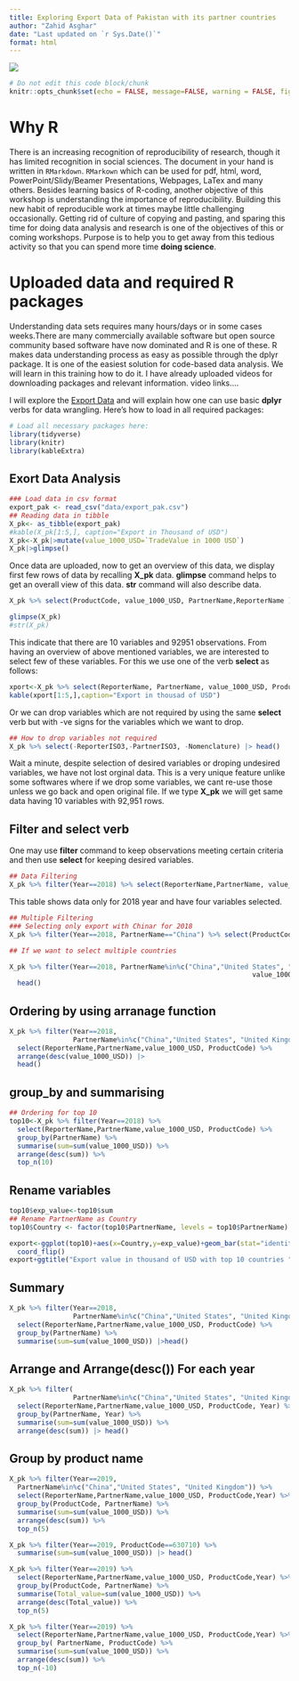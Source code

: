 ---
title: Exploring Export Data of Pakistan with its partner countries
author: "Zahid Asghar"
date: "Last updated on `r Sys.Date()`"
format: html
---
![](images/Export.jpg)

```{r, include=FALSE}
# Do not edit this code block/chunk
knitr::opts_chunk$set(echo = FALSE, message=FALSE, warning = FALSE, fig.width = 16/2.5, fig.height = 9/2.5)
```


# Why R

There is an increasing recognition of reproducibility of research, though it has limited recognition in social sciences.  The document in your hand is written in `RMarkdown`. 
`RMarkown` which can be used for pdf, html, word, PowerPoint/Slidy/Beamer Presentations, Webpages, LaTex and many others. 
Besides learning basics of R-coding, another objective of this workshop is understanding the importance of reproducibility. Building this new habit of reproducible work at times maybe little challenging occasionally. Getting rid of culture of copying and pasting, and sparing this time for doing data analysis and research is one of the objectives of this or coming workshops. Purpose is to help you to get away from this tedious activity so that you can spend more time __doing science__.

# Uploaded data and required R packages

Understanding data sets requires many hours/days or in some cases weeks.There are many commercially available software but open source community based software have now dominated and R is one of these. R makes data understanding process as easy as possible through the dplyr package. It is one of the easiest solution for code-based data analysis. We will learn in this training how to do it. I have already uploaded videos for downloading packages and relevant information. video links....

I will explore the [Export Data](https://wits.worldbank.org/countrystats.aspx?lang=en) and will explain how one can use basic **dplyr** verbs for data wrangling. Here's how to load in all required packages:

```{r, echo=FALSE,message=FALSE,warning=FALSE}
# Load all necessary packages here:
library(tidyverse)
library(knitr)
library(kableExtra)
```

## Exort Data Analysis

```{r, results='asis'}
### Load data in csv format
export_pak <- read_csv("data/export_pak.csv")
## Reading data in tibble
X_pk<- as_tibble(export_pak)
#kable(X_pk[1:5,], caption="Export in Thousand of USD")
X_pk<-X_pk|>mutate(value_1000_USD=`TradeValue in 1000 USD`)
X_pk|>glimpse()
```

Once data are uploaded, now to get an overview of this data, we display first few rows of data by recalling **X_pk** data. **glimpse** command helps to get an overall view of this data. **str** command will also describe data.

```{r}
X_pk %>% select(ProductCode, value_1000_USD, PartnerName,ReporterName ) |> head()

```

```{r}
glimpse(X_pk)
#str(X_pk)

```

This indicate that there are 10 variables and 92951 observations. From having an overview of above mentioned variables, we are interested to select few of these variables. For this we use one of the verb **select** as follows:

```{r}
xport<-X_pk %>% select(ReporterName, PartnerName, value_1000_USD, ProductCode)
kable(xport[1:5,],caption="Export in thousad of USD")

```

Or we can drop variables which are not required by using the same **select** verb but with -ve signs for the variables which we want to drop.

```{r}

## How to drop variables not required
X_pk %>% select(-ReporterISO3,-PartnerISO3, -Nomenclature) |> head()


```

Wait a minute, despite selection of desired variables or droping undesired variables, we have not lost orginal data. This is a very unique feature unlike some softwares where if we drop some variables, we cant re-use those unless we go back and open original file. If we type **X_pk** we will get same data having 10 variables with 92,951 rows.

## Filter and select verb

One may use **filter** command to keep observations meeting certain criteria and then use **select** for keeping desired variables.

```{r}
## Data Filtering
X_pk %>% filter(Year==2018) %>% select(ReporterName,PartnerName, value_1000_USD,ProductCode) |> head()
```

This table shows data only for 2018 year and have four variables selected.

```{r}
## Multiple Filtering
### Selecting only export with Chinar for 2018
X_pk %>% filter(Year==2018, PartnerName=="China") %>% select(ProductCode, Nomenclature, value_1000_USD) |> head()

```

```{r}
## If we want to select multiple countries

X_pk %>% filter(Year==2018, PartnerName%in%c("China","United States", "United Kingdom")) %>% select(ReporterName,PartnerName,
                                                             value_1000_USD, ProductCode) |> 
  head()
```

## Ordering by using arranage function

```{r}
X_pk %>% filter(Year==2018,
                PartnerName%in%c("China","United States", "United Kingdom")) %>%
  select(ReporterName,PartnerName,value_1000_USD, ProductCode) %>% 
  arrange(desc(value_1000_USD)) |> 
  head()


```

## group_by and summarising

```{r}
## Ordering for top 10
top10<-X_pk %>% filter(Year==2018) %>%
  select(ReporterName,PartnerName,value_1000_USD, ProductCode) %>% 
  group_by(PartnerName) %>% 
  summarise(sum=sum(value_1000_USD)) %>% 
  arrange(desc(sum)) %>% 
  top_n(10) 

```

## Rename variables

```{r}

top10$exp_value<-top10$sum 
## Rename PartnerName as Country
top10$Country <- factor(top10$PartnerName, levels = top10$PartnerName)
```

```{r}
export<-ggplot(top10)+aes(x=Country,y=exp_value)+geom_bar(stat="identity",fill = "#FF6666") +
  coord_flip()
export+ggtitle("Export value in thousand of USD with top 10 countries ")
```

## Summary

```{r}
X_pk %>% filter(Year==2018,
                PartnerName%in%c("China","United States", "United Kingdom")) %>%
  select(ReporterName,PartnerName,value_1000_USD, ProductCode) %>% 
  group_by(PartnerName) %>% 
  summarise(sum=sum(value_1000_USD)) |>head() 

```

## Arrange and Arrange(desc()) For each year

```{r}
X_pk %>% filter(
                PartnerName%in%c("China","United States", "United Kingdom")) %>%
  select(ReporterName,PartnerName,value_1000_USD, ProductCode, Year) %>% 
  group_by(PartnerName, Year) %>% 
  summarise(sum=sum(value_1000_USD)) %>% 
  arrange(desc(sum)) |> head()
```

## Group by product name

```{r}
X_pk %>% filter(Year==2019, 
  PartnerName%in%c("China","United States", "United Kingdom")) %>%
  select(ReporterName,PartnerName,value_1000_USD, ProductCode,Year) %>% 
  group_by(ProductCode, PartnerName) %>% 
  summarise(sum=sum(value_1000_USD)) %>% 
  arrange(desc(sum)) %>% 
  top_n(5)
```

```{r}
X_pk %>% filter(Year==2019, ProductCode==630710) %>% 
  summarise(sum=sum(value_1000_USD)) |> head()
```

```{r}
X_pk %>% filter(Year==2019) %>%
  select(ReporterName,PartnerName,value_1000_USD, ProductCode,Year) %>% 
  group_by(ProductCode, PartnerName) %>% 
  summarise(Total_value=sum(value_1000_USD)) %>% 
  arrange(desc(Total_value)) %>% 
  top_n(5)
```

```{r}
X_pk %>% filter(Year==2019) %>%
  select(ReporterName,PartnerName,value_1000_USD, ProductCode,Year) %>% 
  group_by( PartnerName, ProductCode) %>% 
  summarise(sum=sum(value_1000_USD)) %>% 
  arrange(desc(sum)) %>% 
  top_n(-10)

```
